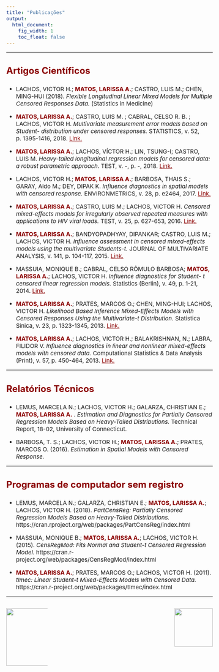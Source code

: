```yaml
---
title: "Publicações"
output:
  html_document:
    fig_width: 1
    toc_float: false    
---
```


<style type="text/css">
.nav.navbar-nav.navbar-right a {
    color: white;
}
.navbar {
  background-color:maroon;
  border-color:black;
  icon-color:white;
}
.navbar-brand {
color:black!important;
}
body{ /* Normal  */
      font-size: 15px;
  }
h1.title {
  font-size: 32px;
}
h3 { /* Header 3 */
  font-size: 24px;
  color: DarkRed;
}
</style>

<style>
a:link {
    color: darkred;
}
a:visited {
    color: darkred;
}
a:hover {
    color: blue;
}
.column-f1{
  float: left;
  width: 20%;
  text-align: left;
}
.column-f2{
  float: right;
  width: 20%;
  text-align: right;
}
</style>

----

### **Artigos Científicos**

- LACHOS, VICTOR H.; <span style="color:darkred"> **MATOS, LARISSA A.**</span>; CASTRO, LUIS M.; CHEN, MING-HUI (2018). *Flexible Longitudinal Linear Mixed Models for Multiple Censored Responses Data.* (Statistics in Medicine) \medskip
</br>

- <span style="color:darkred"> **MATOS, LARISSA A.**</span>; CASTRO, LUIS M. ; CABRAL, CELSO R. B. ; LACHOS, VICTOR H. *Multivariate measurement error models based on Student- distribution under censored responses.* STATISTICS, v. 52, p. 1395-1416, 2018. [Link.](https://www.tandfonline.com/doi/abs/10.1080/02331888.2018.1527841) \medskip
</br>

- <span style="color:darkred"> **MATOS, LARISSA A.**</span>; LACHOS, VÍCTOR H.; LIN, TSUNG-I; CASTRO, LUIS M. *Heavy-tailed longitudinal regression models for censored data: a robust parametric approach*. TEST, v. -, p. -, 2018. [Link.](https://link.springer.com/article/10.1007/s11749-018-0603-5) \medskip
</br>

- LACHOS, VICTOR H.; <span style="color:darkred"> **MATOS, LARISSA A.**</span>; BARBOSA, THAIS S.; GARAY, Aldo M.; DEY, DIPAK K. *Influence diagnostics in spatial models with censored response.* ENVIRONMETRICS, v. 28, p. e2464, 2017. [Link.](https://onlinelibrary.wiley.com/doi/abs/10.1002/env.2464)\medskip
</br>

- <span style="color:darkred"> **MATOS, LARISSA A.**</span>; CASTRO, LUIS M.; LACHOS, VICTOR H. *Censored mixed-effects models for irregularly observed repeated measures with applications to HIV viral loads.* TEST, v. 25, p. 627-653, 2016. [Link.](https://link.springer.com/article/10.1007/s11749-016-0486-2)\medskip
</br>

- <span style="color:darkred"> **MATOS, LARISSA A.**</span>; BANDYOPADHYAY, DIPANKAR; CASTRO, LUIS M.; LACHOS, VICTOR H. *Influence assessment in censored mixed-effects models using the multivariate Students-t.* JOURNAL OF MULTIVARIATE ANALYSIS, v. 141, p. 104-117, 2015. [Link.](https://www.sciencedirect.com/science/article/pii/S0047259X15001591)\medskip
</br>

- MASSUIA, MONIQUE B.; CABRAL, CELSO RÔMULO BARBOSA; <span style="color:darkred"> **MATOS, LARISSA A.**</span>; LACHOS, VICTOR H. *Influence diagnostics for Student- t censored linear regression models.* Statistics (Berlin), v. 49, p. 1-21, 2014. [Link.](https://www.tandfonline.com/doi/abs/10.1080/02331888.2014.958489) \medskip
</br>

- <span style="color:darkred"> **MATOS, LARISSA A.**</span>; PRATES, MARCOS O.; CHEN, MING-HUI; LACHOS, VICTOR H. *Likelihood Based Inference Mixed-Effects Models with Censored Responses Using the Multivariate-t Distribution.* Statistica Sinica, v. 23, p. 1323-1345, 2013. [Link.](https://www.jstor.org/stable/24310797?casa_token=M6ta3whn1KwAAAAA:ufWMXvGQRiHve3_lOgpXTDp8hJTCk-I4_YNUet8rY0iSpveLNEsLkarqhji6npYGYRYYnL919UoaQ9qS356eu0cCTQ2l1RaEMgU_Vk-RDql_CfEPYWkd#metadata_info_tab_contents) \medskip
</br>

- <span style="color:darkred"> **MATOS, LARISSA A.**</span>; LACHOS, VICTOR H.; BALAKRISHNAN, N.; LABRA, FILIDOR V. *Influence diagnostics in linear and nonlinear mixed-effects models with censored data.* Computational Statistics & Data Analysis (Print), v. 57, p. 450-464, 2013. [Link.](https://www.sciencedirect.com/science/article/pii/S0167947312002629) \medskip
</br>

----

### **Relatórios Técnicos**

- LEMUS, MARCELA N.; LACHOS, VICTOR H.; GALARZA, CHRISTIAN E.; <span style="color:darkred"> **MATOS, LARISSA A.**</span> . *Estimation and Diagnostics for Partially Censored Regression Models Based on Heavy-Tailed Distributions.* Technical Report, 18-02, University of Connecticut.
</br>

- BARBOSA, T. S.; LACHOS, VICTOR H.; <span style="color:darkred"> **MATOS, LARISSA A.**</span>; PRATES, MARCOS O. (2016). *Estimation in Spatial Models with Censored Response.* 

---- 

### **Programas de computador sem registro**

- LEMUS, MARCELA N.; GALARZA, CHRISTIAN E.; <span style="color:darkred"> **MATOS, LARISSA A.**</span>; LACHOS, VICTOR H. (2018). *PartCensReg: Partially Censored Regression Models Based on Heavy-Tailed Distributions.* https://cran.rproject.org/web/packages/PartCensReg/index.html
</br>

- MASSUIA, MONIQUE B.; <span style="color:darkred"> **MATOS, LARISSA A.**</span>; LACHOS, VICTOR H. (2015). *CensRegMod: Fits Normal and Student-t Censored Regression Model.*
https://cran.r-project.org/web/packages/CensRegMod/index.html
</br>

- <span style="color:darkred"> **MATOS, LARISSA A.**</span>; PRATES, MARCOS O.; LACHOS, VICTOR H. (2011). *tlmec: Linear Student-t Mixed-Effects Models with Censored Data.* https://cran.r-project.org/web/packages/tlmec/index.html
</br>


----

<div id="footer">
<p>
<div class="column-f1">
![](imagens/logo-unicamp1.png){width=150px}
</div>
<div class="column-f2">
![](imagens/logoimecc1.png){width=100px}
</div>
</p>
</div>
